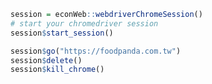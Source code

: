```r
session = econWeb::webdriverChromeSession()
# start your chromedriver session
session$start_session()
```

```r
session$go("https://foodpanda.com.tw")
session$delete()
session$kill_chrome()
```

